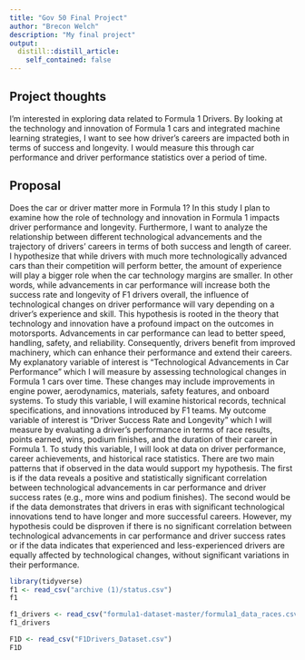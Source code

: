 ```yaml
---
title: "Gov 50 Final Project"
author: "Brecon Welch"
description: "My final project"
output:
  distill::distill_article:
    self_contained: false
---
```




## Project thoughts

I'm interested in exploring data related to Formula 1 Drivers. By looking at the technology and innovation of Formula 1 cars and integrated machine learning strategies, I want to see how driver's careers are impacted both in terms of success and longevity. I would measure this through car performance and driver performance statistics over a period of time. 


## Proposal
Does the car or driver matter more in Formula 1? In this study I plan to examine how the role of technology and innovation in Formula 1 impacts driver performance and longevity. Furthermore, I want to analyze the relationship between different technological advancements and the trajectory of drivers' careers in terms of both success and length of career. I hypothesize that while drivers with much more technologically advanced cars than their competition will perform better, the amount of experience will play a bigger role when the car technology margins are smaller. In other words, while advancements in car performance will increase both the success rate and longevity of F1 drivers overall, the influence of technological changes on driver performance will vary depending on a driver's experience and skill. This hypothesis is rooted in the theory that technology and innovation have a profound impact on the outcomes in motorsports. Advancements in car performance can lead to better speed, handling, safety, and reliability. Consequently, drivers benefit from improved machinery, which can enhance their performance and extend their careers. My explanatory variable of interest is "Technological Advancements in Car Performance" which I will measure by assessing technological changes in Formula 1 cars over time. These changes may include improvements in engine power, aerodynamics, materials, safety features, and onboard systems. To study this variable, I will examine historical records, technical specifications, and innovations introduced by F1 teams. My outcome variable of interest is "Driver Success Rate and Longevity" which I will measure by evaluating a driver's performance in terms of race results, points earned, wins, podium finishes, and the duration of their career in Formula 1. To study this variable, I will look at data on driver performance, career achievements, and historical race statistics. There are two main patterns that if observed in the data would support my hypothesis. The first is if the data reveals a positive and statistically significant correlation between technological advancements in car performance and driver success rates (e.g., more wins and podium finishes). The second would be if the data demonstrates that drivers in eras with significant technological innovations tend to have longer and more successful careers. However, my hypothesis could be disproven if there is no significant correlation between technological advancements in car performance and driver success rates or if the data indicates that experienced and less-experienced drivers are equally affected by technological changes, without significant variations in their performance.

```r
library(tidyverse)
f1 <- read_csv("archive (1)/status.csv")
f1

f1_drivers <- read_csv("formula1-dataset-master/formula1_data_races.csv")
f1_drivers

F1D <- read_csv("F1Drivers_Dataset.csv")
F1D
```


